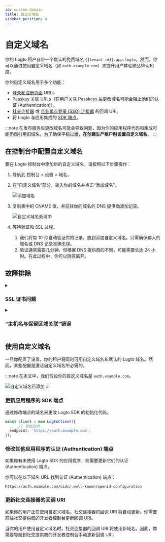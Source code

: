 ```yaml
---
id: custom-domain
title: 自定义域名
sidebar_position: 4
---
```


# 自定义域名

你的 Logto 租户自带一个默认的免费域名 `{{tenant-id}}.app.logto`。然而，你可以通过使用自定义域名（如 `auth.example.com`）来提升用户体验和品牌认知度。

你的自定义域名用于多个功能：

- [登录和注册页面](/end-user-flows/sign-up-and-sign-in) URLs
- [Passkey](/end-user-flows/mfa/webauthn) 关联 URLs（在用户关联 Passkeys 后更改域名可能会阻止他们的认证 (Authentication)）。
- [社交连接器](/connectors/social-connectors) 或 [企业单点登录 (SSO) 连接器](/connectors/enterprise-connectors) 的回调 URI。
- 将 Logto 与应用集成的 [SDK 端点](/integrate-logto/application-data-structure#openid-provider-configuration-endpoint)。

:::note
在发布服务后更改域名可能会导致问题，因为你的应用程序代码和集成可能仍然引用旧域名。为了确保平稳过渡，**在创建生产租户时设置自定义域名**。
:::

## 在控制台中配置自定义域名

要在 Logto 控制台中添加新的自定义域名，请按照以下步骤操作：

1. 导航到 <CloudLink to="/tenant-settings/domains">控制台 > 设置 > 域名</CloudLink>。
2. 在“自定义域名”部分，输入你的域名并点击“添加域名”。

   ![添加域名](./assets/custom-domain-section.jpeg)

3. 复制表中的 CNAME 值，并前往你的域名的 DNS 提供商添加记录。

   ![自定义域名处理中](./assets/custom-domain-processing.jpeg)

4. 等待验证和 SSL 过程。
   1. 我们将每 10 秒自动验证你的记录，直到添加自定义域名。只需确保输入的域名或 DNS 记录准确无误。
   2. 验证通常需要几分钟，但根据 DNS 提供商的不同，可能需要长达 24 小时。在此过程中，你可以随意离开。

## 故障排除

<details>
<summary>

### SSL 证书问题

</summary>

如果在设置自定义域名时遇到 SSL 证书问题，可能与 DNS 配置中的 CAA 记录有关。CAA 记录指定了哪些证书颁发机构 (CAs) 被授权为你的域名颁发证书。

要排查和解决与 CAA 记录相关的 SSL 证书问题，请参考 [Cloudflare 的文档](https://developers.cloudflare.com/ssl/edge-certificates/caa-records/)。

</details>

<details>
<summary>

### “主机名与保留区域关联”错误

</summary>

如果在添加自定义域名时遇到错误消息“主机名与保留区域关联，请联系所有者以移除保留”，这意味着该域名已在 Cloudflare 区域中，并设置为“区域保留”状态。有关更多信息，请参阅此 [Cloudflare 文档](https://developers.cloudflare.com/fundamentals/setup/account/account-security/zone-holds/)。

要解决此问题，你需要释放区域保留。请按照上述链接中的说明在 Cloudflare 中释放区域保留。

</details>

## 使用自定义域名

一旦你配置了设置，你的租户将同时可用自定义域名和默认的 Logto 域名。然而，某些配置是激活自定义域名所必需的。

:::note
在本文中，我们假设你的自定义域名是 `auth.example.com`。

![自定义域名已添加](./assets/custom-domain-added.jpeg)
:::

### 更新应用程序的 SDK 端点

通过修改端点的域名来更改 Logto SDK 的初始化代码。

```typescript
const client = new LogtoClient({
  ...,// 其他选项
  endpoint: 'https://auth.example.com',
});
```

### 修改其他应用程序的认证 (Authentication) 端点

如果你有未使用 Logto SDK 的应用程序，则需要更新它们的认证 (Authentication) 端点。

你可以在以下知名 URL 找到认证 (Authentication) 端点：

```
https://auth.example.com/oidc/.well-known/openid-configuration
```

### 更新社交连接器的回调 URI

如果你的用户正在使用自定义域名，社交连接器的回调 URI 将自动更新。你需要前往社交提供商的开发者控制台更新回调 URI。

当你的用户使用自定义域名时，社交连接器的回调 URI 将使用新域名。因此，你需要导航到社交提供商的开发者控制台手动更新回调 URI。
